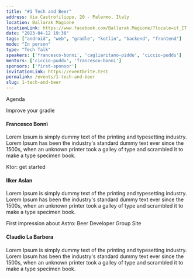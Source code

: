 ```yaml
---
title: "#1 Tech and Beer"
address: Via Castrofilippo, 20 - Palermo, Italy
location: Ballarak Magione
locationLink: https://www.facebook.com/Ballarak.Magione/?locale=it_IT
date: "2023-04-12 19:30"
tags: ["android", "web", "gradle", "kotlin", "backend", "frontend"]
mode: "In person"
type: "Tech Talk"
speakers: ['francesco-bonni', 'cagliaritano-piddu', 'ciccio-puddu']
mentors: ['ciccio-puddu', 'francesco-bonni']
sponsors: ['first-sponsor']
invitationLink: https://eventbrite.test
permalink: /events/1-tech-and-beer
slug: 1-tech-and-beer
---
```


<ContentTitle>Agenda</ContentTitle>

<SpeechTitle>Improve your gradle</SpeechTitle>
#### Francesco Bonnì

Lorem Ipsum is simply dummy text of the printing and typesetting industry. Lorem Ipsum has been the industry's standard dummy text ever since the 1500s, when an unknown printer took a galley of type and scrambled it to make a type specimen book.


<SpeechTitle>Ktor: get started</SpeechTitle>
#### Ilker Aslan

Lorem Ipsum is simply dummy text of the printing and typesetting industry. Lorem Ipsum has been the industry's standard dummy text ever since the 1500s, when an unknown printer took a galley of type and scrambled it to make a type specimen book.

<SpeechTitle>First impression about Astro: Beer Developer Group Site</SpeechTitle>
#### Claudio La Barbera

Lorem Ipsum is simply dummy text of the printing and typesetting industry. Lorem Ipsum has been the industry's standard dummy text ever since the 1500s, when an unknown printer took a galley of type and scrambled it to make a type specimen book.
